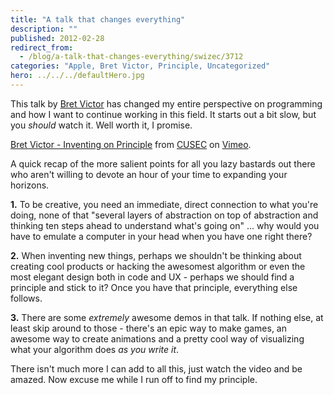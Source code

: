 ```yaml
---
title: "A talk that changes everything"
description: ""
published: 2012-02-28
redirect_from:
  - /blog/a-talk-that-changes-everything/swizec/3712
categories: "Apple, Bret Victor, Principle, Uncategorized"
hero: ../../../defaultHero.jpg
---
```


This talk by [Bret Victor](http://worrydream.com/) has changed my entire perspective on programming and how I want to continue working in this field. It starts out a bit slow, but you _should_ watch it. Well worth it, I promise.

[Bret Victor - Inventing on Principle](http://vimeo.com/36579366) from [CUSEC](http://vimeo.com/cusec) on [Vimeo](http://vimeo.com).

A quick recap of the more salient points for all you lazy bastards out there who aren't willing to devote an hour of your time to expanding your horizons.

**1.** To be creative, you need an immediate, direct connection to what you're doing, none of that "several layers of abstraction on top of abstraction and thinking ten steps ahead to understand what's going on" ... why would you have to emulate a computer in your head when you have one right there?

**2.** When inventing new things, perhaps we shouldn't be thinking about creating cool products or hacking the awesomest algorithm or even the most elegant design both in code and UX - perhaps we should find a principle and stick to it? Once you have that principle, everything else follows.

**3.** There are some _extremely_ awesome demos in that talk. If nothing else, at least skip around to those - there's an epic way to make games, an awesome way to create animations and a pretty cool way of visualizing what your algorithm does _as you write it_.

There isn't much more I can add to all this, just watch the video and be amazed. Now excuse me while I run off to find my principle.